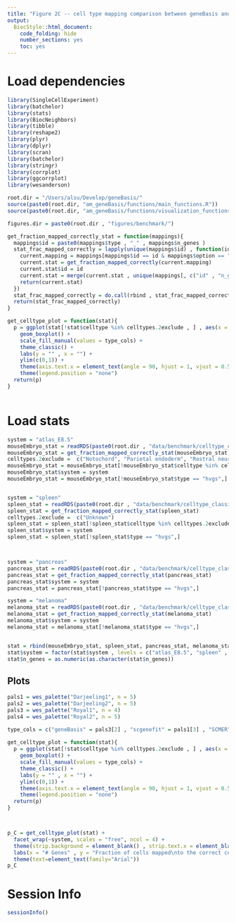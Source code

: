 ```yaml
---
title: "Figure 2C -- cell type mapping comparison between geneBasis and scGeneFit."
output:
  BiocStyle::html_document:
    code_folding: hide
    number_sections: yes
    toc: yes  
---
```

# Load dependencies

```r


library(SingleCellExperiment)
library(batchelor)
library(stats)
library(BiocNeighbors)
library(tibble)
library(reshape2)
library(plyr)
library(dplyr)
library(scran)
library(batchelor)
library(stringr)
library(corrplot)
library(ggcorrplot)
library(wesanderson)

root.dir = "/Users/alsu/Develop/geneBasis/"
source(paste0(root.dir, "am_geneBasis/functions/main_functions.R"))
source(paste0(root.dir, "am_geneBasis/functions/visualization_functions.R"))

figures.dir = paste0(root.dir , "figures/benchmark/")

get_fraction_mapped_correctly_stat = function(mappings){
  mappings$id = paste0(mappings$type , "_" , mappings$n_genes )
  stat_frac_mapped_correctly = lapply(unique(mappings$id) , function(id){
    current.mapping = mappings[mappings$id == id & mappings$option == "all", ]
    current.stat = get_fraction_mapped_correctly(current.mapping)
    current.stat$id = id
    current.stat = merge(current.stat , unique(mappings[, c("id" , "n_genes" , "type")]) , all.x = T , all.y = F)
    return(current.stat)
  })
  stat_frac_mapped_correctly = do.call(rbind , stat_frac_mapped_correctly)
  return(stat_frac_mapped_correctly)
}

get_celltype_plot = function(stat){
  p = ggplot(stat[!stat$celltype %in% celltypes.2exclude , ] , aes(x = factor(n_genes)  , y = frac_correctly_mapped, fill = type)) + 
    geom_boxplot() + 
    scale_fill_manual(values = type_cols) + 
    theme_classic() + 
    labs(y = "" , x = "") +
    ylim(c(0,1)) + 
    theme(axis.text.x = element_text(angle = 90, hjust = 1, vjust = 0.5)) + 
    theme(legend.position = "none")
  return(p)
}



```

# Load stats


```r


system = "atlas_E8.5"
mouseEmbryo_stat = readRDS(paste0(root.dir , "data/benchmark/celltype_classic/" , system , "/celltype_classic__scgenefit.Rds"))
mouseEmbryo_stat = get_fraction_mapped_correctly_stat(mouseEmbryo_stat)
celltypes.2exclude =  c("Notochord", "Parietal endoderm", "Rostral neurectoderm")
mouseEmbryo_stat = mouseEmbryo_stat[!mouseEmbryo_stat$celltype %in% celltypes.2exclude, ]
mouseEmbryo_stat$system = system
mouseEmbryo_stat = mouseEmbryo_stat[!mouseEmbryo_stat$type == "hvgs",]


system = "spleen"
spleen_stat = readRDS(paste0(root.dir , "data/benchmark/celltype_classic/" , system , "/celltype_classic__scgenefit.Rds"))
spleen_stat = get_fraction_mapped_correctly_stat(spleen_stat)
celltypes.2exclude =  c("Unknown")
spleen_stat = spleen_stat[!spleen_stat$celltype %in% celltypes.2exclude, ]
spleen_stat$system = system
spleen_stat = spleen_stat[!spleen_stat$type == "hvgs",]



system = "pancreas"
pancreas_stat = readRDS(paste0(root.dir , "data/benchmark/celltype_classic/" , system , "/celltype_classic__scgenefit.Rds"))
pancreas_stat = get_fraction_mapped_correctly_stat(pancreas_stat)
pancreas_stat$system = system
pancreas_stat = pancreas_stat[!pancreas_stat$type == "hvgs",]

system = "melanoma"
melanoma_stat = readRDS(paste0(root.dir , "data/benchmark/celltype_classic/" , system , "_unbatched/celltype_classic__scgenefit.Rds"))
melanoma_stat = get_fraction_mapped_correctly_stat(melanoma_stat)
melanoma_stat$system = system
melanoma_stat = melanoma_stat[!melanoma_stat$type == "hvgs",]


stat = rbind(mouseEmbryo_stat, spleen_stat, pancreas_stat, melanoma_stat)
stat$system = factor(stat$system , levels = c("atlas_E8.5", "spleen" , "pancreas" , "melanoma"))
stat$n_genes = as.numeric(as.character(stat$n_genes))


```

## Plots

```r


pals1 = wes_palette("Darjeeling1", n = 5)
pals2 = wes_palette("Darjeeling2", n = 5)
pals3 = wes_palette("Royal1", n = 4)
pals4 = wes_palette("Royal2", n = 5)

type_cols = c("geneBasis" = pals3[2] , "scgenefit" = pals1[3] , "SCMER" = pals1[5] )
  
get_celltype_plot = function(stat){
  p = ggplot(stat[!stat$celltype %in% celltypes.2exclude , ] , aes(x = factor(n_genes)  , y = frac_correctly_mapped, fill = type)) + 
    geom_boxplot() + 
    scale_fill_manual(values = type_cols) + 
    theme_classic() + 
    labs(y = "" , x = "") +
    ylim(c(0,1)) + 
    theme(axis.text.x = element_text(angle = 90, hjust = 1, vjust = 0.5)) + 
    theme(legend.position = "none")
  return(p)
}



p_C = get_celltype_plot(stat) + 
  facet_wrap(~system, scales = "free", ncol = 4) +
  theme(strip.background = element_blank() , strip.text.x = element_blank()) + 
  labs(x = "# Genes" , y = "Fraction of cells mapped\nto the correct cell type") +
  theme(text=element_text(family="Arial")) 
p_C


```


# Session Info

```r
sessionInfo()
```
